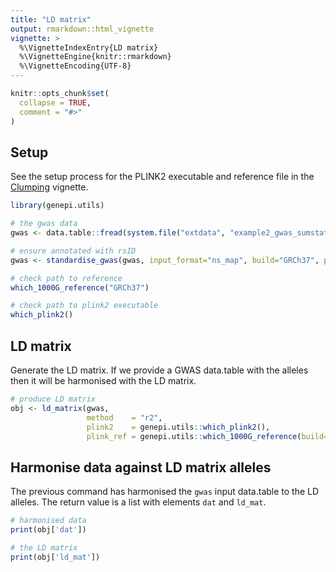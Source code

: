 ```yaml
---
title: "LD matrix"
output: rmarkdown::html_vignette
vignette: >
  %\VignetteIndexEntry{LD matrix}
  %\VignetteEngine{knitr::rmarkdown}
  %\VignetteEncoding{UTF-8}
---
```


```r
knitr::opts_chunk$set(
  collapse = TRUE,
  comment = "#>"
)
```

## Setup

See the setup process for the PLINK2 executable and reference file in the [Clumping](https://nicksunderland.github.io/genepi.utils/articles/clumping.html) vignette.


```r
library(genepi.utils)

# the gwas data
gwas <- data.table::fread(system.file("extdata", "example2_gwas_sumstats.tsv", package="genepi.utils"))

# ensure annotated with rsID
gwas <- standardise_gwas(gwas, input_format="ns_map", build="GRCh37", populate_rsid="b37_dbsnp156")

# check path to reference
which_1000G_reference("GRCh37")

# check path to plink2 executable
which_plink2()
```

## LD matrix

Generate the LD matrix. If we provide a GWAS data.table with the alleles then it will be harmonised with the LD matrix. 

```r
# produce LD matrix 
obj <- ld_matrix(gwas,
                 method    = "r2",
                 plink2    = genepi.utils::which_plink2(),
                 plink_ref = genepi.utils::which_1000G_reference(build="GRCh37"))

```


## Harmonise data against LD matrix alleles

The previous command has harmonised the `gwas` input data.table to the LD alleles. The return value is a list with elements `dat` 
and `ld_mat`.

```r
# harmonised data 
print(obj['dat'])

# the LD matrix
print(obj['ld_mat'])
```
